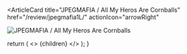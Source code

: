 <ArticleCard
  title="JPEGMAFIA / All My Heros Are Cornballs"
  href="/review/jpegmafia1L/"
  actionIcon="arrowRight"
>

![JPEGMAFIA / All My Heros Are Cornballs](../../images/cd/jpegmafia1L.jpg)

</ArticleCard>

  return (
    <>
      {children}
    </>
  );
}